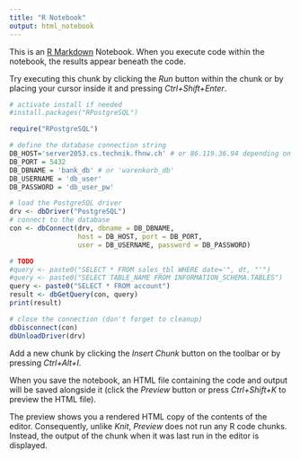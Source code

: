 ```yaml
---
title: "R Notebook"
output: html_notebook
---
```


This is an [R Markdown](http://rmarkdown.rstudio.com) Notebook. When you execute code within the notebook, the results appear beneath the code. 

Try executing this chunk by clicking the *Run* button within the chunk or by placing your cursor inside it and pressing *Ctrl+Shift+Enter*. 

```r
# activate install if needed
#install.packages("RPostgreSQL")

require("RPostgreSQL")

# define the database connection string
DB_HOST='server2053.cs.technik.fhnw.ch' # or 86.119.36.94 depending on the network
DB_PORT = 5432
DB_DBNAME = 'bank_db' # or 'warenkorb_db'
DB_USERNAME = 'db_user' 
DB_PASSWORD = 'db_user_pw' 

# load the PostgreSQL driver
drv <- dbDriver("PostgreSQL")
# connect to the database
con <- dbConnect(drv, dbname = DB_DBNAME,
                 host = DB_HOST, port = DB_PORT,
                 user = DB_USERNAME, password = DB_PASSWORD)

# TODO
#query <- paste0("SELECT * FROM sales_tbl WHERE date='", dt, "'")
#query <- paste0("SELECT TABLE_NAME FROM INFORMATION_SCHEMA.TABLES")
query <- paste0("SELECT * FROM account")
result <- dbGetQuery(con, query)
print(result)

# close the connection (don't forget to cleanup)
dbDisconnect(con)
dbUnloadDriver(drv)
```

Add a new chunk by clicking the *Insert Chunk* button on the toolbar or by pressing *Ctrl+Alt+I*.

When you save the notebook, an HTML file containing the code and output will be saved alongside it (click the *Preview* button or press *Ctrl+Shift+K* to preview the HTML file).

The preview shows you a rendered HTML copy of the contents of the editor. Consequently, unlike *Knit*, *Preview* does not run any R code chunks. Instead, the output of the chunk when it was last run in the editor is displayed.
